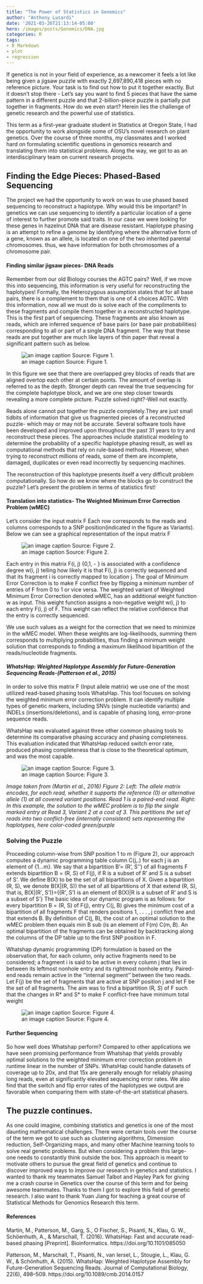 ```yaml
---
title: "The Power of Statistics in Genomics"
author: "Anthony Lusardi"
date: '2021-03-26T21:13:14-05:00'
hero: /images/posts/Genomics/DNA.jpg
categories: R
tags:
- R Markdown
- plot
- regression
---
```



If genetics is not in your field of experience, as a newcomer it feels a lot like being given a jigsaw puzzle with exactly 2,697,890,418 pieces with no reference picture. Your task is to find out how to put it together exactly. But it doesn’t stop there - Let’s say you want to find 5 pieces that have the same pattern in a different puzzle and that 2-billion-piece puzzle is partially put together in fragments. How do we even start? Herein lies the challenge of genetic research and the powerful use of statistics.

This term as a first-year graduate student in Statistics at Oregon State, I had the opportunity to work alongside some of OSU’s novel research on plant genetics.  Over the course of three months, my classmates and I worked hard on formulating scientific questions in genomics research and translating them into statistical problems. Along the way, we got to as an interdisciplinary team on current research projects. 

## Finding the Edge Pieces: Phased-Based Sequencing 

The project we had the opportunity to work on was to use phased based sequencing to reconstruct a haplotype.  Why would this be important? In genetics we can use sequencing to identify a particular location of a gene of interest to further promote said traits. In our case we were looking for these genes in hazelnut DNA that are disease resistant. 
Haplotype phasing is an attempt to refine a genome by identifying where the alternative form of a gene, known as an allele, is located on one of the two inherited parental chromosomes. thus, we have information for both chromosomes of a chromosome pair. 

#### Finding similar jigsaw pieces- DNA Reads
Remember from our old Biology courses the AGTC pairs? Well, if we move this into sequencing, this information is very useful for reconstructing the haplotypes! Formally, the Heterozygous assumption states that for all base pairs, there is a complement to them that is one of 4 choices AGTC. With this information, now all we must do is solve each of the compliments to these fragments and compile them together in a reconstructed haplotype.  This is the first part of sequencing. 
These fragments are also known as reads, which are inferred sequence of base pairs (or base pair probabilities) corresponding to all or part of a single DNA fragment. The way that these reads are put together are much like layers of thin paper that reveal a significant pattern such as below. 

![an image caption Source: Figure 1.](static/images/posts/Genomics/fig1.png)

In this figure we see that there are overlapped grey blocks of reads that are aligned overtop each other at certain points. The amount of overlap is referred to as the depth. Stronger depth can reveal the true sequencing for the complete haplotype block, and we are one step closer towards revealing a more complete picture. Puzzle solved right?-Well not exactly.

Reads alone cannot put together the puzzle completely.They are just small tidbits of information that give us fragmented pieces of a reconstructed puzzle- which may or may not be accurate. Several software tools have been developed and improved upon throughout the past 31 years to try and reconstruct these pieces. The approaches include statistical modeling to determine the probability of a specific haplotype phasing result, as well as computational methods that rely on rule-based methods. However, when trying to reconstruct millions of reads, some of them are incomplete, damaged, duplicates or even read incorrectly by sequencing machines. 

The reconstruction of this haplotype presents itself a very difficult problem computationally. So how do we know where the blocks go to construct the puzzle? Let’s present the problem in terms of statistics first! 

#### Translation into statistics- The Weighted Minimum Error Correction Problem (wMEC)

Let’s consider the input matrix F Each row corresponds to the reads and columns corresponds to a SNP position(indicated in the figure as Variants).  Below we can see a graphical representation of the input matrix F

![an image caption Source: Figure 2.](static/images/posts/Genomics/fig2.jpg)

Each entry in this matrix F(i‚ j) {0,1, - } is associated with a confidence degree w(i, j) telling how likely it is that F(i‚ j) is correctly sequenced and that its fragment i is correctly mapped to location j. 
The goal of Minimum Error Correction is to make F conflict free by flipping a minimum number of entries of F from 0 to 1 or vice versa. The weighted variant of Weighted Minimum Error Correction denoted wMEC, has an additional weight function w as input. This weight function assigns a non-negative weight w(i, j) to each entry F(i‚ j) of F. This weight can reflect the relative confidence that the entry is correctly sequenced.

We use such values as a weight for the correction that we need to minimize in the wMEC model. When these weights are log-likelihoods, summing them corresponds to multiplying probabilities, thus finding a minimum weight solution that corresponds to finding a maximum likelihood bipartition of the reads/nucleotide fragments. 

#### *WhatsHap: Weighted Haplotype Assembly for Future-Generation Sequencing Reads-(Patterson et al., 2015)*

In order to solve this matrix F (Input allele matrix) we use one of the most utilized read-based phasing tools WhatsHap. This tool focuses on solving the weighted minimum error correction problem. It can identify multiple types of genetic markers, including SNVs (single nucleotide variants) and INDELs (insertions/deletions), and is capable of phasing long, error-prone sequence reads.

 WhatsHap was evaluated against three other common phasing tools to determine its comparative phasing accuracy and phasing completeness. This evaluation indicated that WhatsHap reduced switch error rate, produced phasing completeness that is close to the theoretical optimum, and was the most capable.
 
 ![an image caption Source: Figure 3.](static/images/posts/Genomics/fig3.jpg)

 
*Image taken from (Martin et al., 2016) Figure 2: Left: The allele matrix encodes, for each read, whether it supports the reference (0) or alternative allele (1) at all covered variant positions. Read 1 is a paired-end read. Right: In this example, the solution to the wMEC problem is to flip the single marked entry at Read 3, Variant 2 at a cost of 3. This partitions the set of reads into two conflict-free (internally consistent) sets representing the haplotypes, here color-coded green/purple*

### Solving the Puzzle

Proceeding column-wise from SNP position 1 to m (Figure 2), our approach computes a dynamic programming table column C(j,.) for  each j is an element  of {1...m}. We say that a bipartition B’= (R’, S’’) of all fragments F extends bipartition B = (R, S) of F(j), if R is a subset  of R’ and S is a subset of  S’. We define B(X) to be the set of all bipartitions of X. Given a bipartition (R, S), we denote B(X|(R‚ S)) the set of all bipartitions of X that extend (R, S), that is,  B(X|(R’‚ S’))={(R’‚ S’) is an element of B(X)|R is a subset of R’ and S is a subset of S’}
The basic idea of our dynamic program is as follows: for every bipartition B = (R, S) of F(j), entry C(j, B) gives the minimum cost of a bipartition of all fragments F that renders positions 1‚ . . . ‚ j conflict free and that extends B. By definition of C(j, B), the cost of an optimal solution to the wMEC problem then equals min B sub (is an element of  F(m) C(m‚ B). An optimal bipartition of the fragments can be obtained by backtracking along the columns of the DP table up to the first SNP position in F. 

Whatshap dynamic programming (DP) formulation is based on the observation that, for each column, only active fragments need to be considered; a fragment i is said to be active in every column j that lies in between its leftmost nonhole entry and its rightmost nonhole entry. Paired-end reads remain active in the ‘‘internal segment’’ between the two reads. Let F(j) be the set of fragments that are active at SNP position j and let F be the set of all fragments. The aim was to find a bipartition (R*, S*) of F such that the changes in R* and S* to make F conflict-free have minimum total weight

![an image caption Source: Figure 4.](static/images/posts/Genomics/fig4.jpg)

#### Further Sequencing 
So how well does Whatshap perform? Compared to other applications we have seen promising performance from Whatshap that yields provably optimal solutions to the weighted minimum error correction problem in runtime linear in the number of SNPs. WhatsHap could handle datasets of coverage up to 20x, and that 15x are generally enough for reliably phasing long reads, even at significantly elevated sequencing error rates. We also find that the switch and flip error rates of the haplotypes we output are favorable when comparing them with state-of-the-art statistical phasers.

## The puzzle continues.
As one could imagine, combining statistics and genetics is one of the most daunting mathematical challenges. There were certain tools over the course of the term we got to use such as clustering algorithms, Dimension reduction, Self-Organizing maps, and many other Machine learning tools to solve real genetic problems. But when considering a problem this large- one needs to constantly think outside the box. This approach is meant to motivate others to pursue the great field of genetics and continue to discover improved ways to improve our research in genetics and statistics. 
I wanted to thank my teammates Samuel Talbot and Hayley Park for giving me a crash course in Genetics over the course of this term and for being awesome teammates. Thanks to them I got to explore this field of genetic research. I also want to thank Yuan Jiang for teaching a great course of Statistical Methods for Genomics Research this term. 

#### References


Martin, M., Patterson, M., Garg, S., O Fischer, S., Pisanti, N., Klau, G. W., Schöenhuth, A., & Marschall, T. (2016). WhatsHap: Fast and accurate read-based phasing [Preprint]. Bioinformatics. https://doi.org/10.1101/085050

Patterson, M., Marschall, T., Pisanti, N., van Iersel, L., Stougie, L., Klau, G. W., & Schönhuth, A. (2015). WhatsHap: Weighted Haplotype Assembly for Future-Generation Sequencing Reads. Journal of Computational Biology, 22(6), 498–509. https://doi.org/10.1089/cmb.2014.0157




